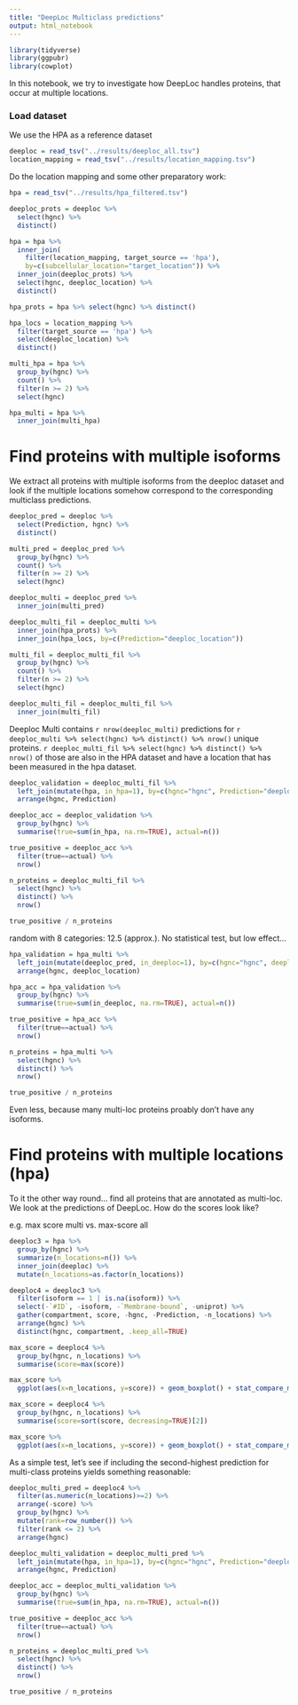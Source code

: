 ```yaml
---
title: "DeepLoc Multiclass predictions"
output: html_notebook
---
```


```r
library(tidyverse)
library(ggpubr)
library(cowplot)
```

In this notebook, we try to investigate how DeepLoc handles proteins, that occur at multiple locations. 

### Load dataset
We use the HPA as a reference dataset
```r
deeploc = read_tsv("../results/deeploc_all.tsv")
location_mapping = read_tsv("../results/location_mapping.tsv")
```

Do the location mapping and some other preparatory work:
```r
hpa = read_tsv("../results/hpa_filtered.tsv")

deeploc_prots = deeploc %>%
  select(hgnc) %>%
  distinct()

hpa = hpa %>%
  inner_join(
    filter(location_mapping, target_source == 'hpa'),
    by=c(subcellular_location="target_location")) %>%
  inner_join(deeploc_prots) %>%
  select(hgnc, deeploc_location) %>%
  distinct()

hpa_prots = hpa %>% select(hgnc) %>% distinct()

hpa_locs = location_mapping %>%
  filter(target_source == 'hpa') %>%
  select(deeploc_location) %>%
  distinct()

multi_hpa = hpa %>% 
  group_by(hgnc) %>%
  count() %>%
  filter(n >= 2) %>%
  select(hgnc)

hpa_multi = hpa %>%
  inner_join(multi_hpa)
```

# Find proteins with multiple isoforms
We extract all proteins with multiple isoforms from the deeploc dataset and look if the multiple locations somehow correspond to the corresponding multiclass predictions. 

```r
deeploc_pred = deeploc %>%
  select(Prediction, hgnc) %>%
  distinct()

multi_pred = deeploc_pred %>%
  group_by(hgnc) %>%
  count() %>%
  filter(n >= 2) %>%
  select(hgnc)

deeploc_multi = deeploc_pred %>%
  inner_join(multi_pred)

deeploc_multi_fil = deeploc_multi %>%
  inner_join(hpa_prots) %>%
  inner_join(hpa_locs, by=c(Prediction="deeploc_location"))

multi_fil = deeploc_multi_fil %>%
  group_by(hgnc) %>%
  count() %>%
  filter(n >= 2) %>%
  select(hgnc)

deeploc_multi_fil = deeploc_multi_fil %>%
  inner_join(multi_fil)
```

Deeploc Multi contains `r nrow(deeploc_multi)` predictions for `r deeploc_multi %>% select(hgnc) %>% distinct() %>% nrow()` unique proteins. `r deeploc_multi_fil %>% select(hgnc) %>% distinct() %>% nrow()` of those are also in the HPA dataset and have a location that has been measured in the hpa dataset. 


```r
deeploc_validation = deeploc_multi_fil %>%
  left_join(mutate(hpa, in_hpa=1), by=c(hgnc="hgnc", Prediction="deeploc_location")) %>% 
  arrange(hgnc, Prediction)

deeploc_acc = deeploc_validation %>%
  group_by(hgnc) %>%
  summarise(true=sum(in_hpa, na.rm=TRUE), actual=n())

true_positive = deeploc_acc %>%
  filter(true==actual) %>%
  nrow()

n_proteins = deeploc_multi_fil %>%
  select(hgnc) %>%
  distinct() %>%
  nrow()

true_positive / n_proteins
```

random with 8 categories: 12.5 (approx.). No statistical test, but low effect...

```r
hpa_validation = hpa_multi %>%
  left_join(mutate(deeploc_pred, in_deeploc=1), by=c(hgnc="hgnc", deeploc_location="Prediction")) %>% 
  arrange(hgnc, deeploc_location)

hpa_acc = hpa_validation %>%
  group_by(hgnc) %>%
  summarise(true=sum(in_deeploc, na.rm=TRUE), actual=n())

true_positive = hpa_acc %>%
  filter(true==actual) %>%
  nrow()

n_proteins = hpa_multi %>%
  select(hgnc) %>%
  distinct() %>%
  nrow()

true_positive / n_proteins
```

Even less, because many multi-loc proteins proably don't have any isoforms. 


# Find proteins with multiple locations (hpa)
To it the other way round... find all proteins that are annotated as multi-loc. We look at the predictions of DeepLoc. How do the scores look like? 

e.g. max score multi vs. max-score all


```r
deeploc3 = hpa %>%
  group_by(hgnc) %>%
  summarize(n_locations=n()) %>%
  inner_join(deeploc) %>%
  mutate(n_locations=as.factor(n_locations))
```


```r
deeploc4 = deeploc3 %>%
  filter(isoform == 1 | is.na(isoform)) %>%
  select(-`#ID`, -isoform, -`Membrane-bound`, -uniprot) %>%
  gather(compartment, score, -hgnc, -Prediction, -n_locations) %>%
  arrange(hgnc) %>%
  distinct(hgnc, compartment, .keep_all=TRUE)
```

```r
max_score = deeploc4 %>%
  group_by(hgnc, n_locations) %>%
  summarise(score=max(score))

max_score %>%
  ggplot(aes(x=n_locations, y=score)) + geom_boxplot() + stat_compare_means()
```

```r
max_score = deeploc4 %>%
  group_by(hgnc, n_locations) %>%
  summarise(score=sort(score, decreasing=TRUE)[2])

max_score %>%
  ggplot(aes(x=n_locations, y=score)) + geom_boxplot() + stat_compare_means()
```

As a simple test, let's see if including the second-highest prediction for multi-class proteins yields something reasonable: 
```r
deeploc_multi_pred = deeploc4 %>%
  filter(as.numeric(n_locations)>=2) %>%
  arrange(-score) %>%
  group_by(hgnc) %>%
  mutate(rank=row_number()) %>%
  filter(rank <= 2) %>%
  arrange(hgnc)

deeploc_multi_validation = deeploc_multi_pred %>%
  left_join(mutate(hpa, in_hpa=1), by=c(hgnc="hgnc", Prediction="deeploc_location")) %>% 
  arrange(hgnc, Prediction)

deeploc_acc = deeploc_multi_validation %>%
  group_by(hgnc) %>%
  summarise(true=sum(in_hpa, na.rm=TRUE), actual=n())

true_positive = deeploc_acc %>%
  filter(true==actual) %>%
  nrow()

n_proteins = deeploc_multi_pred %>%
  select(hgnc) %>%
  distinct() %>%
  nrow()

true_positive / n_proteins
```



